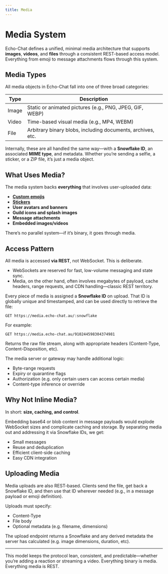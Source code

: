 ```yaml
---
title: Media
---
```


# Media System

Echo-Chat defines a unified, minimal media architecture that supports **images**, **videos**, and **files** through a
consistent REST-based access model. Everything from emoji to message attachments flows through this system.

## Media Types

All media objects in Echo-Chat fall into one of three broad categories:

| Type  | Description                                                 |
|-------|-------------------------------------------------------------|
| Image | Static or animated pictures (e.g., PNG, JPEG, GIF, WEBP)    |
| Video | Time-based visual media (e.g., MP4, WEBM)                   |
| File  | Arbitrary binary blobs, including documents, archives, etc. |

Internally, these are all handled the same way—with a **Snowflake ID**, an associated **MIME type**, and metadata.
Whether you’re sending a selfie, a sticker, or a ZIP file, it’s just a media object.

## What Uses Media?

The media system backs **everything** that involves user-uploaded data:

- [**Custom emojis**](/docs/protocol/definitions/media/rich#custom-emojis)
- [**Stickers**](/docs/protocol/definitions/media/rich#stickers)
- **User avatars and banners**
- **Guild icons and splash images**
- **Message attachments**
- **Embedded images/videos**

There’s no parallel system—if it’s binary, it goes through media.

## Access Pattern

All media is accessed **via REST**, not WebSocket. This is deliberate.

- WebSockets are reserved for fast, low-volume messaging and state sync.
- Media, on the other hand, often involves megabytes of payload, cache headers, range requests, and CDN handling—classic REST territory.

Every piece of media is assigned a **Snowflake ID** on upload. That ID is globally unique and timestamped, and can
be used directly to retrieve the file:

```http request
GET https://media.echo-chat.au/:snowflake
```

For example:

```http request
GET https://media.echo-chat.au/910244598304374981
```

Returns the raw file stream, along with appropriate headers (Content-Type, Content-Disposition, etc).

The media server or gateway may handle additional logic:

- Byte-range requests
- Expiry or quarantine flags
- Authorization (e.g. only certain users can access certain media)
- Content-type inference or override

## Why Not Inline Media?

In short: **size, caching, and control**.

Embedding base64 or blob content in message payloads would explode WebSocket sizes and complicate caching and storage.
By separating media out and addressing it via Snowflake IDs, we get:

- Small messages
- Reuse and deduplication
- Efficient client-side caching
- Easy CDN integration

## Uploading Media

Media uploads are also REST-based. Clients send the file, get back a Snowflake ID, and then use that ID wherever needed
(e.g., in a message payload or emoji definition).

Uploads must specify:

- Content-Type
- File body
- Optional metadata (e.g. filename, dimensions)

The upload endpoint returns a Snowflake and any derived metadata the server has calculated (e.g. image dimensions, duration, etc).

---

This model keeps the protocol lean, consistent, and predictable—whether you’re adding a reaction or streaming a video.
Everything binary is media. Everything media is REST.
